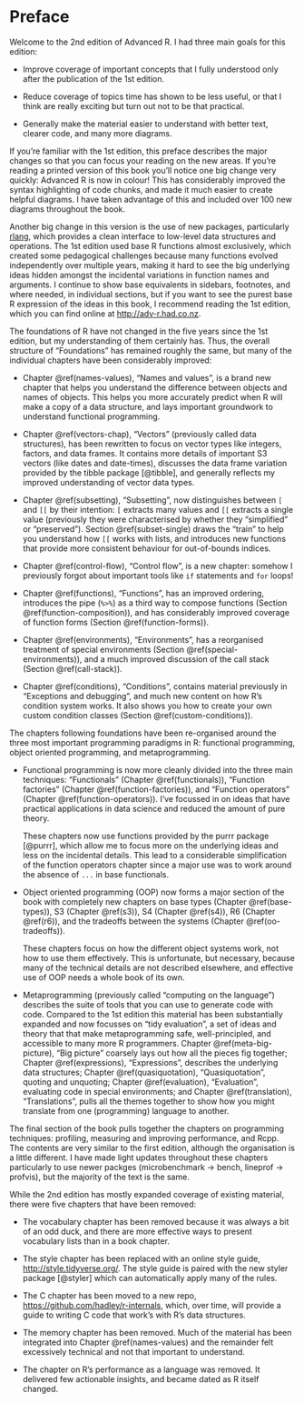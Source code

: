 # Preface {-}

Welcome to the 2nd edition of Advanced R. I had three main goals for this edition:

* Improve coverage of important concepts that I fully understood only after 
  the publication of the 1st edition.
  
* Reduce coverage of topics time has shown to be less useful, or that I think
  are really exciting but turn out not to be that practical.
  
* Generally make the material easier to understand with better text, clearer 
  code, and many more diagrams. 
  
If you're familiar with the 1st edition, this preface describes the major changes so that you can focus your reading on the new areas. If you're reading a printed version of this book you'll notice one big change very quickly: Advanced R is now in colour! This has considerably improved the syntax highlighting of code chunks, and made it much easier to create helpful diagrams. I have taken advantage of this and included over 100 new diagrams throughout the book.

Another big change in this version is the use of new packages, particularly [rlang](http://rlang.r-lib.org), which provides a clean interface to low-level data structures and operations. The 1st edition used base R functions almost exclusively, which created some pedagogical challenges because many functions evolved independently over multiple years, making it hard to see the big underlying ideas hidden amongst the incidental variations in function names and arguments. I continue to show base equivalents in sidebars, footnotes, and where needed, in individual sections, but if you want to see the purest base R expression of the ideas in this book, I recommend reading the 1st edition, which you can find online at <http://adv-r.had.co.nz>.

The foundations of R have not changed in the five years since the 1st edition, but my understanding of them certainly has. Thus, the overall structure of "Foundations" has remained roughly the same, but many of the individual chapters have been considerably improved:

*   Chapter \@ref(names-values), "Names and values", is a brand new chapter 
    that helps you understand the difference between objects and names of 
    objects. This helps you more accurately predict when R will make a copy of 
    a data structure, and lays important groundwork to understand functional 
    programming.

*   Chapter \@ref(vectors-chap), "Vectors" (previously called data structures), 
    has been rewritten to focus on vector types like integers, factors, and 
    data frames. It contains more details of important S3 vectors (like dates 
    and date-times), discusses the data frame variation provided by the 
    tibble package [@tibble], and generally reflects my improved understanding 
    of vector data types.

*   Chapter \@ref(subsetting), "Subsetting", now distinguishes between `[` and
    `[[` by their intention: `[` extracts many values and `[[` extracts a 
    single value (previously they were characterised by whether they "simplified"
    or "preserved"). Section \@ref(subset-single) draws the "train" to help you
    understand how `[[` works with lists, and introduces new functions that 
    provide more consistent behaviour for out-of-bounds indices.

*   Chapter \@ref(control-flow), "Control flow", is a new chapter: somehow
    I previously forgot about important tools like `if` statements and `for` 
    loops!

*   Chapter \@ref(functions), "Functions", has an improved ordering,
    introduces the pipe (`%>%`) as a third way to compose functions (Section 
    \@ref(function-composition)), and has considerably improved coverage of 
    function forms (Section \@ref(function-forms)).

*   Chapter \@ref(environments), "Environments", has a reorganised treatment of
    special environments (Section \@ref(special-environments)), and a much 
    improved discussion of the call stack (Section \@ref(call-stack)).

*   Chapter \@ref(conditions), "Conditions", contains material previously 
    in "Exceptions and debugging", and much new content on how R's condition
    system works. It also shows you how to create your own custom condition
    classes (Section \@ref(custom-conditions)).

The chapters following foundations have been re-organised around the three most important programming paradigms in R: functional programming, object oriented programming, and metaprogramming.

* Functional programming is now more cleanly divided into the three main 
  techniques: "Functionals" (Chapter \@ref(functionals)), "Function 
  factories" (Chapter \@ref(function-factories)), and "Function operators"
  (Chapter \@ref(function-operators)). I've focussed in on ideas that have
  practical applications in data science and reduced the amount of pure theory.
  
  These chapters now use functions provided by the purrr package [@purrr], 
  which allow me to focus more on the underlying ideas and less on the 
  incidental details. This lead to a considerable simplification of the 
  function operators chapter since a major use was to work around the absence 
  of `...` in base functionals.
  
* Object oriented programming (OOP) now forms a major section of the book with 
  completely new chapters on base types (Chapter \@ref(base-types)), 
  S3 (Chapter \@ref(s3)), S4 (Chapter \@ref(s4)), R6 (Chapter \@ref(r6)), 
  and the tradeoffs between the systems (Chapter \@ref(oo-tradeoffs)).
  
  These chapters focus on how the different object systems work, 
  not how to use them effectively. This is unfortunate, but necessary, because
  many of the technical details are not described elsewhere, and effective use 
  of OOP needs a whole book of its own.
  
* Metaprogramming (previously called "computing on the language") describes the 
  suite of tools that you can use to generate code with code. Compared to the 
  1st edition this material has been substantially expanded and now focusses on
  "tidy evaluation", a set of ideas and theory that that make metaprogramming 
  safe, well-principled, and accessible to many more R programmers. 
  Chapter \@ref(meta-big-picture), "Big picture" coarsely lays out how all 
  the pieces fig together; Chapter \@ref(expressions), "Expressions", describes 
  the underlying data structures; Chapter \@ref(quasiquotation), 
  "Quasiquotation", quoting and unquoting; Chapter \@ref(evaluation), 
  "Evaluation", evaluating code in special environments; and Chapter 
  \@ref(translation), "Translations", pulls all the themes together to show 
  how you might translate from one (programming) language to another.

The final section of the book pulls together the chapters on programming techniques: profiling, measuring and improving performance, and Rcpp. The contents are very similar to the first edition, although the organisation is a little different. I have made light updates throughout these chapters particularly to use newer packges (microbenchmark -> bench, lineprof -> profvis), but the majority of the text is the same.

While the 2nd edition has mostly expanded coverage of existing material, there were five chapters that have been removed:

* The vocabulary chapter has been removed because it was always a bit of an odd
  duck, and there are more effective ways to present vocabulary lists than in a
  book chapter.

* The style chapter has been replaced with an online style guide, 
  <http://style.tidyverse.org/>. The style guide is paired with the new
  styler package [@styler] which can automatically apply many of the rules.

* The C chapter has been moved to a new repo, 
  <https://github.com/hadley/r-internals>, which, over time, will provide
  a guide to writing C code that work's with R's data structures.

* The memory chapter has been removed. Much of the material has been integrated
  into Chapter \@ref(names-values) and the remainder felt excessively technical
  and not that important to understand.
  
* The chapter on R's performance as a language was removed. It delivered
  few actionable insights, and became dated as R itself changed.

